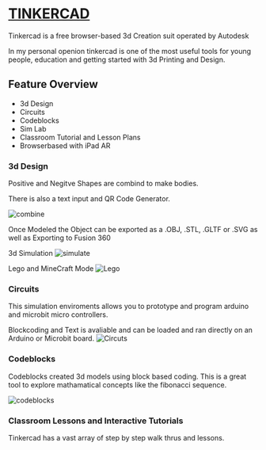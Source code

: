 
# [TINKERCAD]() 
Tinkercad is a free browser-based 3d Creation suit operated by Autodesk

<Callout type="TIP">

In my personal openion tinkercad is one of the most useful tools for young people, education and getting started with 3d Printing and Design.

</Callout>

## Feature Overview 
- 3d Design
- Circuits
- Codeblocks
- Sim Lab
- Classroom Tutorial and Lesson Plans
- Browserbased with iPad AR

### 3d Design 
Positive and Negitve Shapes are combind to make bodies. 

There is also a text input and QR Code Generator. 

![combine](public/tinkercad/tinkercad.gif)

Once Modeled the Object can be exported as a .OBJ, .STL, .GLTF or .SVG as well as Exporting to Fusion 360

3d Simulation
![simulate](public/tinkercad/sim.gif)

Lego and MineCraft Mode
![Lego](public/tinkercad/lego.gif)

### Circuits
This simulation enviroments allows you to prototype and program arduino and microbit micro controllers.

Blockcoding and Text is avaliable and can be loaded and ran directly on an Arduino or Microbit board. 
![Circuts](public/tinkercad/circuts.gif)

### Codeblocks
Codeblocks created 3d models using block based coding. This is a great tool to explore mathamatical concepts like the fibonacci sequence. 

![codeblocks](public/tinkercad/code.gif)

### Classroom Lessons and Interactive Tutorials

Tinkercad has a vast array of step by step walk thrus and lessons. 



